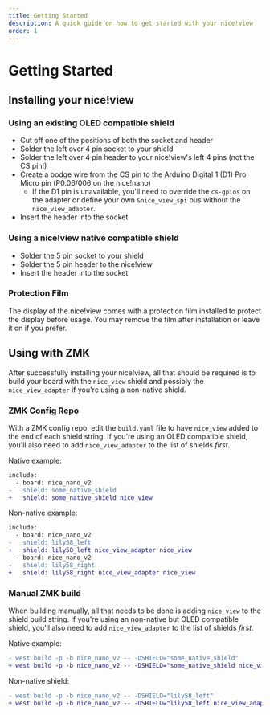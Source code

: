 ```yaml
---
title: Getting Started
description: A quick guide on how to get started with your nice!view
order: 1
---
```


# Getting Started

## Installing your nice!view

### Using an existing OLED compatible shield

 - Cut off one of the positions of both the socket and header
 - Solder the left over 4 pin socket to your shield
 - Solder the left over 4 pin header to your nice!view's left 4 pins (not the CS pin!)
 - Create a bodge wire from the CS pin to the Arduino Digital 1 (D1) Pro Micro pin (P0.06/006 on the nice!nano)
   - If the D1 pin is unavailable, you'll need to override the `cs-gpios` on the adapter or define your own `&nice_view_spi` bus without the `nice_view_adapter`.
 - Insert the header into the socket

### Using a nice!view native compatible shield

 - Solder the 5 pin socket to your shield
 - Solder the 5 pin header to the nice!view
 - Insert the header into the socket

### Protection Film

The display of the nice!view comes with a protection film installed to protect the display before usage.
You may remove the film after installation or leave it on if you prefer.

## Using with ZMK

After successfully installing your nice!view, all that should be required is to build your board with the `nice_view` shield and possibly the `nice_view_adapter` if you're using a non-native shield.

### ZMK Config Repo

With a ZMK config repo, edit the `build.yaml` file to have `nice_view` added to the end of each shield string.
If you're using an OLED compatible shield, you'll also need to add `nice_view_adapter` to the list of shields *first*.

Native example:
```diff
include:
  - board: nice_nano_v2
-   shield: some_native_shield
+   shield: some_native_shield nice_view
```

Non-native example:
```diff
include:
  - board: nice_nano_v2
-   shield: lily58_left
+   shield: lily58_left nice_view_adapter nice_view
  - board: nice_nano_v2
-   shield: lily58_right
+   shield: lily58_right nice_view_adapter nice_view
```

### Manual ZMK build

When building manually, all that needs to be done is adding `nice_view` to the shield build string.
If you're using an non-native but OLED compatible shield, you'll also need to add `nice_view_adapter` to the list of shields *first*.

Native example:
```diff
- west build -p -b nice_nano_v2 -- -DSHIELD="some_native_shield"
+ west build -p -b nice_nano_v2 -- -DSHIELD="some_native_shield nice_view"
```

Non-native shield:
```diff
- west build -p -b nice_nano_v2 -- -DSHIELD="lily58_left"
+ west build -p -b nice_nano_v2 -- -DSHIELD="lily58_left nice_view_adapter nice_view"
```
